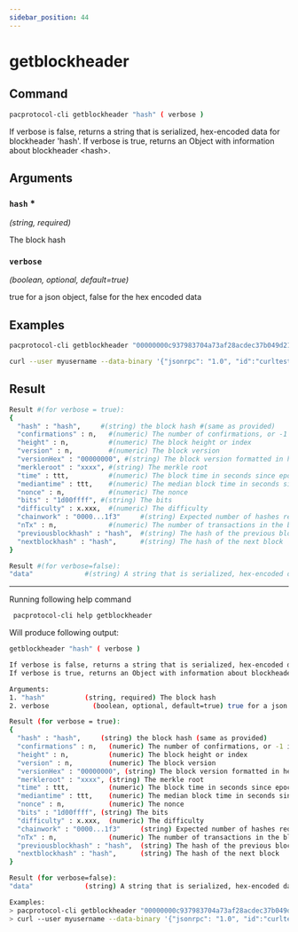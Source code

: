 ```yaml
---
sidebar_position: 44
---
```


# getblockheader
## Command

```bash
pacprotocol-cli getblockheader "hash" ( verbose )
```

If verbose is false, returns a string that is serialized, hex-encoded data for blockheader 'hash'.
If verbose is true, returns an Object with information about blockheader &lt;hash&gt;.



## Arguments

### `hash` <span class='asterisk'>*</span>
*(string, required)*

The block hash


### `verbose` 
*(boolean, optional, default=true)*

true for a json object, false for the hex encoded data


## Examples
```bash
pacprotocol-cli getblockheader "00000000c937983704a73af28acdec37b049d214adbda81d7e2a3dd146f6ed09"
```

```bash
curl --user myusername --data-binary '{"jsonrpc": "1.0", "id":"curltest", "method": "getblockheader", "params": ["00000000c937983704a73af28acdec37b049d214adbda81d7e2a3dd146f6ed09"] }' -H 'content-type: text/plain;' http://127.0.0.1:1111/
```
## Result
```bash
Result #(for verbose = true):
{
  "hash" : "hash",     #(string) the block hash #(same as provided)
  "confirmations" : n,   #(numeric) The number of confirmations, or -1 if the block is not on the main chain
  "height" : n,          #(numeric) The block height or index
  "version" : n,         #(numeric) The block version
  "versionHex" : "00000000", #(string) The block version formatted in hexadecimal
  "merkleroot" : "xxxx", #(string) The merkle root
  "time" : ttt,          #(numeric) The block time in seconds since epoch #(Jan 1 1970 GMT)
  "mediantime" : ttt,    #(numeric) The median block time in seconds since epoch #(Jan 1 1970 GMT)
  "nonce" : n,           #(numeric) The nonce
  "bits" : "1d00ffff", #(string) The bits
  "difficulty" : x.xxx,  #(numeric) The difficulty
  "chainwork" : "0000...1f3"     #(string) Expected number of hashes required to produce the current chain #(in hex)
  "nTx" : n,             #(numeric) The number of transactions in the block.
  "previousblockhash" : "hash",  #(string) The hash of the previous block
  "nextblockhash" : "hash",      #(string) The hash of the next block
}

Result #(for verbose=false):
"data"             #(string) A string that is serialized, hex-encoded data for block 'hash'.
```


___

Running following help command
```bash
 pacprotocol-cli help getblockheader
```
Will produce following output:


```bash
getblockheader "hash" ( verbose )

If verbose is false, returns a string that is serialized, hex-encoded data for blockheader 'hash'.
If verbose is true, returns an Object with information about blockheader <hash>.

Arguments:
1. "hash"          (string, required) The block hash
2. verbose           (boolean, optional, default=true) true for a json object, false for the hex encoded data

Result (for verbose = true):
{
  "hash" : "hash",     (string) the block hash (same as provided)
  "confirmations" : n,   (numeric) The number of confirmations, or -1 if the block is not on the main chain
  "height" : n,          (numeric) The block height or index
  "version" : n,         (numeric) The block version
  "versionHex" : "00000000", (string) The block version formatted in hexadecimal
  "merkleroot" : "xxxx", (string) The merkle root
  "time" : ttt,          (numeric) The block time in seconds since epoch (Jan 1 1970 GMT)
  "mediantime" : ttt,    (numeric) The median block time in seconds since epoch (Jan 1 1970 GMT)
  "nonce" : n,           (numeric) The nonce
  "bits" : "1d00ffff", (string) The bits
  "difficulty" : x.xxx,  (numeric) The difficulty
  "chainwork" : "0000...1f3"     (string) Expected number of hashes required to produce the current chain (in hex)
  "nTx" : n,             (numeric) The number of transactions in the block.
  "previousblockhash" : "hash",  (string) The hash of the previous block
  "nextblockhash" : "hash",      (string) The hash of the next block
}

Result (for verbose=false):
"data"             (string) A string that is serialized, hex-encoded data for block 'hash'.

Examples:
> pacprotocol-cli getblockheader "00000000c937983704a73af28acdec37b049d214adbda81d7e2a3dd146f6ed09"
> curl --user myusername --data-binary '{"jsonrpc": "1.0", "id":"curltest", "method": "getblockheader", "params": ["00000000c937983704a73af28acdec37b049d214adbda81d7e2a3dd146f6ed09"] }' -H 'content-type: text/plain;' http://127.0.0.1:1111/

```


